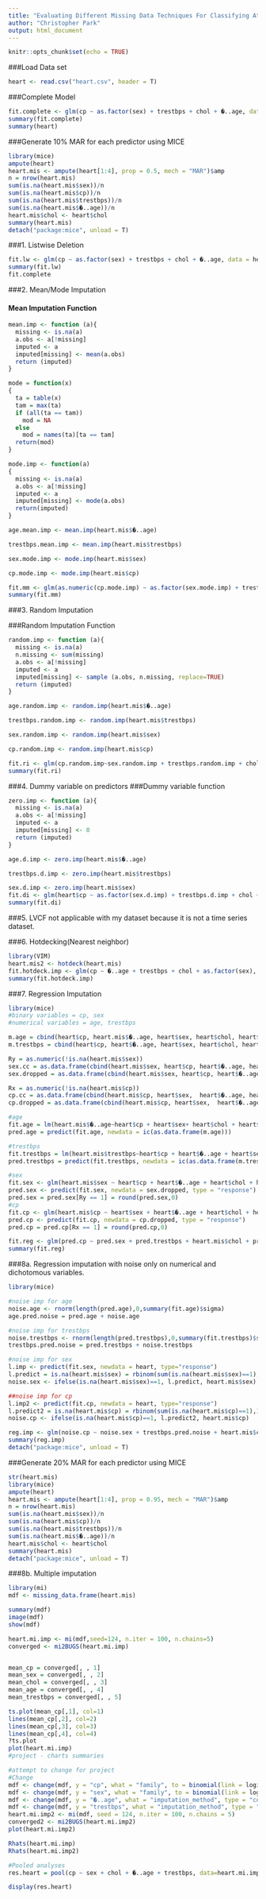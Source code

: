 ```yaml
---
title: "Evaluating Different Missing Data Techniques For Classifying Atrial Fribrillation"
author: "Christopher Park"
output: html_document
---
```


```r
knitr::opts_chunk$set(echo = TRUE)
```

###Load Data set

```r
heart <- read.csv("heart.csv", header = T)
```
###Complete Model
```r
fit.complete <- glm(cp ~ as.factor(sex) + trestbps + chol + �..age, data = heart, family = binomial(link=logit))
summary(fit.complete)
summary(heart)
```

###Generate 10% MAR for each predictor using MICE

```r
library(mice)
ampute(heart)
heart.mis <- ampute(heart[1:4], prop = 0.5, mech = "MAR")$amp
n = nrow(heart.mis)
sum(is.na(heart.mis$sex))/n
sum(is.na(heart.mis$cp))/n
sum(is.na(heart.mis$trestbps))/n
sum(is.na(heart.mis$�..age))/n
heart.mis$chol <- heart$chol
summary(heart.mis)
detach("package:mice", unload = T)
```

###1. Listwise Deletion

```r
fit.lw <- glm(cp ~ as.factor(sex) + trestbps + chol + �..age, data = heart.mis, family=binomial(link=logit))
summary(fit.lw)
fit.complete
```

###2. Mean/Mode Imputation

#### Mean Imputation Function
```r
mean.imp <- function (a){
  missing <- is.na(a)
  a.obs <- a[!missing]
  imputed <- a
  imputed[missing] <- mean(a.obs)
  return (imputed)
}

mode = function(x)
{
  ta = table(x)
  tam = max(ta)
  if (all(ta == tam))
    mod = NA
  else
    mod = names(ta)[ta == tam]
  return(mod)
}

mode.imp <- function(a)
{
  missing <- is.na(a)
  a.obs <- a[!missing]
  imputed <- a
  imputed[missing] <- mode(a.obs)
  return(imputed)
}  
```

```r
age.mean.imp <- mean.imp(heart.mis$�..age)

trestbps.mean.imp <- mean.imp(heart.mis$trestbps)

sex.mode.imp <- mode.imp(heart.mis$sex)

cp.mode.imp <- mode.imp(heart.mis$cp)

fit.mm <- glm(as.numeric(cp.mode.imp) ~ as.factor(sex.mode.imp) + trestbps.mean.imp + chol + age.mean.imp, data = heart.mis, family = binomial(link=logit))
summary(fit.mm)
```
###3. Random Imputation

###Random Imputation Function
```r
random.imp <- function (a){
  missing <- is.na(a)
  n.missing <- sum(missing)
  a.obs <- a[!missing]
  imputed <- a
  imputed[missing] <- sample (a.obs, n.missing, replace=TRUE)
  return (imputed)
}
```

```r
age.random.imp <- random.imp(heart.mis$�..age)

trestbps.random.imp <- random.imp(heart.mis$trestbps)

sex.random.imp <- random.imp(heart.mis$sex)

cp.random.imp <- random.imp(heart.mis$cp)

fit.ri <- glm(cp.random.imp~sex.random.imp + trestbps.random.imp + chol + age.random.imp, data = heart.mis, family = binomial(link=logit))
summary(fit.ri)
```

###4. Dummy variable on predictors
###Dummy variable function

```r
zero.imp <- function (a){
  missing <- is.na(a)
  a.obs <- a[!missing]
  imputed <- a
  imputed[missing] <- 0
  return (imputed)
}
```

```r
age.d.imp <- zero.imp(heart.mis$�..age)

trestbps.d.imp <- zero.imp(heart.mis$trestbps)

sex.d.imp <- zero.imp(heart.mis$sex)
fit.di <- glm(heart$cp ~ as.factor(sex.d.imp) + trestbps.d.imp + chol + age.d.imp, data = heart.mis, family = binomial(link=logit))
summary(fit.di)
```

###5. LVCF not applicable with my dataset because it is not a time series dataset.

###6. Hotdecking(Nearest neighbor)
```r
library(VIM)
heart.mis2 <- hotdeck(heart.mis)
fit.hotdeck.imp <- glm(cp ~ �..age + trestbps + chol + as.factor(sex), data = heart.mis2, family=binomial(link=logit))
summary(fit.hotdeck.imp)
```

###7. Regression Imputation

```r
library(mice)
#binary variables = cp, sex
#numerical variables = age, trestbps

m.age = cbind(heart$cp, heart.mis$�..age, heart$sex, heart$chol, heart$trestbps)
m.trestbps = cbind(heart$cp, heart$�..age, heart$sex, heart$chol, heart.mis$trestbps)

Ry = as.numeric(!is.na(heart.mis$sex))
sex.cc = as.data.frame(cbind(heart.mis$sex, heart$cp, heart$�..age, heart$chol, heart$trestbps)[Ry == 1, ])
sex.dropped = as.data.frame(cbind(heart.mis$sex, heart$cp, heart$�..age, heart$chol, heart$trestbps)[Ry ==0, ])

Rx = as.numeric(!is.na(heart.mis$cp))
cp.cc = as.data.frame(cbind(heart.mis$cp, heart$sex,  heart$�..age, heart$chol, heart$trestbps)[Rx==1,])
cp.dropped = as.data.frame(cbind(heart.mis$cp, heart$sex,  heart$�..age, heart$chol, heart$trestbps)[Rx ==0,])

#age 
fit.age = lm(heart.mis$�..age~heart$cp + heart$sex+ heart$chol + heart$trestbps)
pred.age = predict(fit.age, newdata = ic(as.data.frame(m.age)))

#trestbps 
fit.trestbps = lm(heart.mis$trestbps~heart$cp + heart$�..age + heart$sex + heart$chol)
pred.trestbps = predict(fit.trestbps, newdata = ic(as.data.frame(m.trestbps)))

#sex
fit.sex <- glm(heart.mis$sex ~ heart$cp + heart$�..age + heart$chol + heart$trestbps, family = "binomial"(link=logit))
pred.sex <- predict(fit.sex, newdata = sex.dropped, type = "response")
pred.sex = pred.sex[Ry == 1] = round(pred.sex,0)
#cp
fit.cp <- glm(heart.mis$cp ~ heart$sex + heart$�..age + heart$chol + heart$trestbps, family = "binomial")
pred.cp <- predict(fit.cp, newdata = cp.dropped, type = "response")
pred.cp = pred.cp[Rx == 1] = round(pred.cp,0)

fit.reg <- glm(pred.cp ~ pred.sex + pred.trestbps + heart.mis$chol + pred.age, family=binomial(link=logit))
summary(fit.reg)
```

###8a. Regression imputation with noise only on numerical and dichotomous variables.
```r
library(mice)

#noise imp for age
noise.age <- rnorm(length(pred.age),0,summary(fit.age)$sigma)
age.pred.noise = pred.age + noise.age

#noise imp for trestbps
noise.trestbps <- rnorm(length(pred.trestbps),0,summary(fit.trestbps)$sigma)
trestbps.pred.noise = pred.trestbps + noise.trestbps

#noise imp for sex
l.imp <- predict(fit.sex, newdata = heart, type="response")
l.predict = is.na(heart.mis$sex) = rbinom(sum(is.na(heart.mis$sex)==1),1, l.imp)
noise.sex <- ifelse(is.na(heart.mis$sex)==1, l.predict, heart.mis$sex)

##noise imp for cp
l.imp2 <- predict(fit.cp, newdata = heart, type="response")
l.predict2 = is.na(heart.mis$cp) = rbinom(sum(is.na(heart.mis$cp)==1),1,l.imp2)
noise.cp <- ifelse(is.na(heart.mis$cp)==1, l.predict2, heart.mis$cp)

reg.imp <- glm(noise.cp ~ noise.sex + trestbps.pred.noise + heart.mis$chol + age.pred.noise, family=binomial(link=logit))
summary(reg.imp)
detach("package:mice", unload = T)
```
###Generate 20% MAR for each predictor using MICE

```r
str(heart.mis)
library(mice)
ampute(heart)
heart.mis <- ampute(heart[1:4], prop = 0.95, mech = "MAR")$amp
n = nrow(heart.mis)
sum(is.na(heart.mis$sex))/n
sum(is.na(heart.mis$cp))/n
sum(is.na(heart.mis$trestbps))/n
sum(is.na(heart.mis$�..age))/n
heart.mis$chol <- heart$chol
summary(heart.mis)
detach("package:mice", unload = T)
```

###8b. Multiple imputation
```r
library(mi)
mdf <- missing_data.frame(heart.mis)

summary(mdf)
image(mdf)
show(mdf)

heart.mi.imp <- mi(mdf,seed=124, n.iter = 100, n.chains=5)
converged <- mi2BUGS(heart.mi.imp)


mean_cp = converged[, , 1]
mean_sex = converged[, , 2]
mean_chol = converged[, , 3]
mean_age = converged[, , 4]
mean_trestbps = converged[, , 5]

ts.plot(mean_cp[,1], col=1)
lines(mean_cp[,2], col=2)
lines(mean_cp[,3], col=3)
lines(mean_cp[,4], col=4)
?ts.plot
plot(heart.mi.imp)
#project - charts summaries 

#attempt to change for project
#Change
mdf <- change(mdf, y = "cp", what = "family", to = binomial(link = logit))
mdf <- change(mdf, y = "sex", what = "family", to = binomial(link = logit))
mdf <- change(mdf, y = "�..age", what = "imputation_method", type = "continuous", to = "pmm")
mdf <- change(mdf, y = "trestbps", what = "imputation_method", type = "continuous", to = "pmm")
heart.mi.imp2 <- mi(mdf, seed = 124, n.iter = 100, n.chains = 5)
converged2 <- mi2BUGS(heart.mi.imp2)
plot(heart.mi.imp2)

Rhats(heart.mi.imp)
Rhats(heart.mi.imp2)

#Pooled analyses
res.heart = pool(cp ~ sex + chol + �..age + trestbps, data=heart.mi.imp2, family=binomial(link=logit))

display(res.heart)
```

